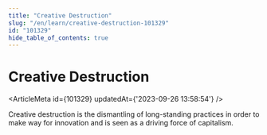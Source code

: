 ```yaml
---
title: "Creative Destruction"
slug: "/en/learn/creative-destruction-101329"
id: "101329"
hide_table_of_contents: true
---
```



# Creative Destruction

<ArticleMeta id={101329} updatedAt={'2023-09-26 13:58:54'} />
<div className='border-solid border-b border-t-0 my-4 border-[var(--ifm-color-gray-300)]' />

Creative destruction is the dismantling of long-standing practices in order to make way for innovation and is seen as a driving force of capitalism.
